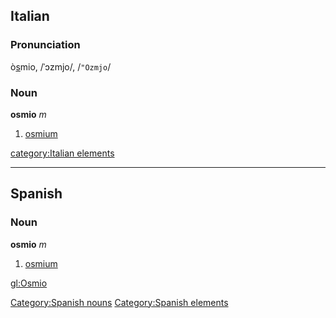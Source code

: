 ==Italian==
===Pronunciation===
ò<u>s</u>mio, /ˈɔzmjo/, /<tt>"Ozmjo</tt>/
===Noun===
'''osmio''' ''m''

# [[osmium]]
[[category:Italian elements]]

----

== Spanish ==
=== Noun ===
'''osmio''' ''m''
# [[osmium]]

[[Category:Spanish nouns]]
[[Category:Spanish elements]]

[[gl:Osmio]]